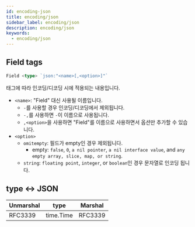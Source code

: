 ```yaml
---
id: encoding-json
title: encoding/json
sidebar_label: encoding/json
description: encoding/json
keywords:
  - encoding/json
---
```


## Field tags

```go
Field <type> `json:"<name>[,<option>]"`
```

태그에 따라 인코딩/디코딩 시에 적용되는 내용입니다.

- `<name>`: "Field" 대신 사용될 이름입니다.
  - `-`를 사용할 경우 인코딩/디코딩에서 제외됩니다.
  - `-,`를 사용하면 `-`이 이름으로 사용됩니다.
  - `,<option>`을 사용하면 "Field"를 이름으로 사용하면서 옵션만 추가할 수 있습니다.
- `<option>`
  - `omitempty`: 필드가 empty인 경우 제외됩니다.
    - empty: `false`, `0`, `a nil pointer`, `a nil interface value`, and `any empty array, slice, map, or string`.
  - `string`: `floating point`, `integer`, or `boolean`인 경우 문자열로 인코딩 됩니다.

## type <-\> JSON

| Unmarshal | type      | Marshal |
| --------- | --------- | ------- |
| RFC3339   | time.Time | RFC3339 |
